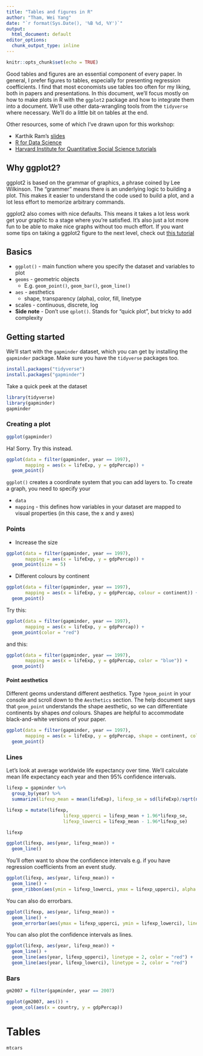 ```yaml
---
title: "Tables and figures in R"
author: "Tham, Wei Yang"
date: "`r format(Sys.Date(), '%B %d, %Y')`"
output:
  html_document: default
editor_options:
  chunk_output_type: inline
---
```


```r
knitr::opts_chunk$set(echo = TRUE)
```

Good tables and figures are an essential component of every paper. In general, I prefer figures to tables, especially for presenting regression coefficients. I find that most economists use tables too often for my liking, both in papers and presentations. In this document, we'll focus mostly on how to make plots in R with the `ggplot2` package and how to integrate them into a document. We'll use other data-wrangling tools from the `tidyverse` where necessary. We'll do a little bit on tables at the end.

Other resources, some of which I've drawn upon for this workshop:

- Karthik Ram's [slides](https://speakerdeck.com/karthik/introduction-to-ggplot2)
- [R for Data Science](http://r4ds.had.co.nz/data-visualisation.html)
- [Harvard Institute for Quantitative Social Science tutorials](http://tutorials.iq.harvard.edu/R/Rgraphics/Rgraphics.html#statistical_transformations)

## Why ggplot2?

ggplot2 is based on the grammar of graphics, a phrase coined by Lee Wilkinson. The "grammer" means there is an underlying logic to building a plot. This makes it easier to understand the code used to build a plot, and a lot less effort to memorize arbitrary commands. 

ggplot2 also comes with nice defaults. This means it takes a lot less work get your graphic to a stage where you're satisfied. It's also just a lot more fun to be able to make nice graphs without too much effort. If you want some tips on taking a ggplot2 figure to the next level, check out [this tutorial](https://hopstat.wordpress.com/2016/02/18/how-i-build-up-a-ggplot2-figure/)

## Basics
- `ggplot()` - main function where you specify the dataset and variables to plot
- `geoms` - geometric objects
    + E.g. `geom_point()`, `geom_bar()`, `geom_line()`
- `aes` - aesthetics
    + shape, transparency (alpha), color, fill, linetype
- scales - continuous, discrete, log
- **Side note** - Don't use `qplot()`. Stands for "quick plot", but tricky to add complexity

## Getting started

We'll start with the `gapminder` dataset, which you can get by installing the `gapminder` package. Make sure you have the `tidyverse` packages too.

```r
install.packages("tidyverse")
install.packages("gapminder")

```

Take a quick peek at the dataset

```r
library(tidyverse)
library(gapminder)
gapminder
```


### Creating a plot
```r
ggplot(gapminder)
```

Ha! Sorry. Try this instead.

```r
ggplot(data = filter(gapminder, year == 1997), 
       mapping = aes(x = lifeExp, y = gdpPercap)) + 
  geom_point() 
```

`ggplot()` creates a coordinate system that you can add layers to. To create a graph, you need to specify your

- `data`
- `mapping` - this defines how variables in your dataset are mapped to visual properties (in this case, the x and y axes)

### Points

- Increase the size

```r
ggplot(data = filter(gapminder, year == 1997), 
       mapping = aes(x = lifeExp, y = gdpPercap)) + 
  geom_point(size = 5) 
```

- Different colours by continent
```r
ggplot(data = filter(gapminder, year == 1997), 
       mapping = aes(x = lifeExp, y = gdpPercap, colour = continent)) + 
  geom_point() 
```

Try this:

```r
ggplot(data = filter(gapminder, year == 1997), 
       mapping = aes(x = lifeExp, y = gdpPercap)) + 
  geom_point(color = "red") 
```

and this:

```r
ggplot(data = filter(gapminder, year == 1997), 
       mapping = aes(x = lifeExp, y = gdpPercap, color = "blue")) + 
  geom_point() 
```

#### Point aesthetics

Different geoms understand different aesthetics. Type `?geom_point` in your console and scroll down to the `Aesthetics` section. The help document says that `geom_point` understands the shape aesthetic, so we can differentiate continents by shapes *and* colours. Shapes are helpful to accommodate black-and-white versions of your paper.

```r
ggplot(data = filter(gapminder, year == 1997), 
       mapping = aes(x = lifeExp, y = gdpPercap, shape = continent, color = continent)) + 
  geom_point() 
```



### Lines

Let's look at average worldwide life expectancy over time. We'll calculate mean life expectancy each year and 
then 95\% confidence intervals.

```r

lifexp = gapminder %>% 
  group_by(year) %>% 
  summarize(lifexp_mean = mean(lifeExp), lifexp_se = sd(lifeExp)/sqrt(n()))

lifexp = mutate(lifexp, 
                     lifexp_upperci = lifexp_mean + 1.96*lifexp_se, 
                     lifexp_lowerci = lifexp_mean - 1.96*lifexp_se)

lifexp

```

```r
ggplot(lifexp, aes(year, lifexp_mean)) + 
  geom_line() 
```

You'll often want to show the confidence intervals e.g. if you have regression coefficients from an event study. 

```r
ggplot(lifexp, aes(year, lifexp_mean)) + 
  geom_line() + 
  geom_ribbon(aes(ymin = lifexp_lowerci, ymax = lifexp_upperci), alpha = 1/10, fill = "blue")
```

You can also do errorbars.

```r
ggplot(lifexp, aes(year, lifexp_mean)) + 
  geom_line() + 
  geom_errorbar(aes(ymax = lifexp_upperci, ymin = lifexp_lowerci), linetype = 2)
```

You can also plot the confidence intervals as lines.

```r
ggplot(lifexp, aes(year, lifexp_mean)) + 
  geom_line() + 
  geom_line(aes(year, lifexp_upperci), linetype = 2, color = "red") + 
  geom_line(aes(year, lifexp_lowerci), linetype = 2, color = "red")
```

### Bars

```r

gm2007 = filter(gapminder, year == 2007)

ggplot(gm2007, aes()) + 
  geom_col(aes(x = country, y = gdpPercap))

```


# Tables

```r
mtcars
```





